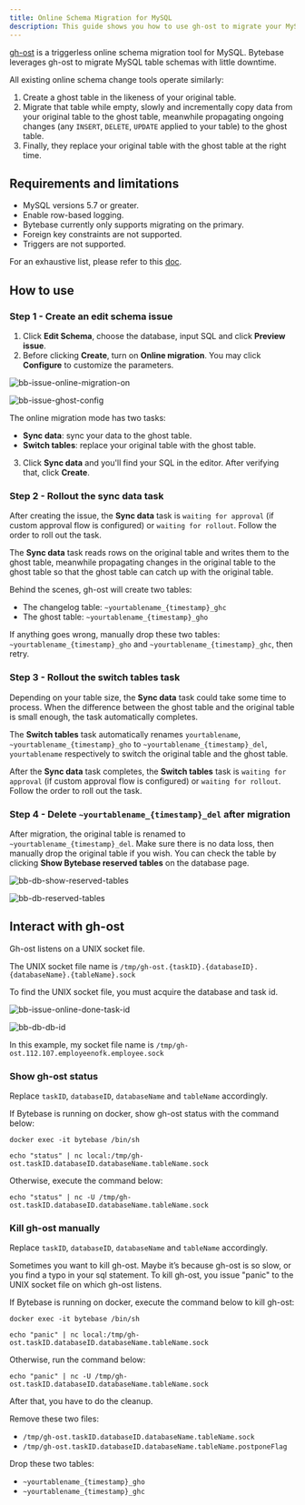 ```yaml
---
title: Online Schema Migration for MySQL
description: This guide shows you how to use gh-ost to migrate your MySQL databases in Bytebase.
---
```


<PricingPlanBlock feature_name='ONLINE_SCHEMA_CHANGE' />

[gh-ost](https://github.com/github/gh-ost) is a triggerless online schema migration tool for MySQL. Bytebase leverages gh-ost to migrate MySQL table schemas with little downtime.

All existing online schema change tools operate similarly:

1. Create a ghost table in the likeness of your original table.
2. Migrate that table while empty, slowly and incrementally copy data from your original table to the ghost table, meanwhile propagating ongoing changes (any `INSERT`, `DELETE`, `UPDATE` applied to your table) to the ghost table.
3. Finally, they replace your original table with the ghost table at the right time.

## Requirements and limitations

- MySQL versions 5.7 or greater.
- Enable row-based logging.
- Bytebase currently only supports migrating on the primary.
- Foreign key constraints are not supported.
- Triggers are not supported.

For an exhaustive list, please refer to this [doc](https://github.com/github/gh-ost/blob/master/doc/requirements-and-limitations.md).

## How to use

### Step 1 - Create an edit schema issue

1. Click **Edit Schema**, choose the database, input SQL and click **Preview issue**.
2. Before clicking **Create**, turn on **Online migration**. You may click **Configure** to customize the parameters.

![bb-issue-online-migration-on](/content/docs/change-database/online-schema-migration-for-mysql/bb-issue-online-migration-on.webp)

![bb-issue-ghost-config](/content/docs/change-database/online-schema-migration-for-mysql/bb-issue-ghost-config.webp)

The online migration mode has two tasks:

- **Sync data**: sync your data to the ghost table.
- **Switch tables**: replace your original table with the ghost table.

3. Click **Sync data** and you'll find your SQL in the editor. After verifying that, click **Create**.

### Step 2 - Rollout the sync data task

After creating the issue, the **Sync data** task is `waiting for approval` (if custom approval flow is configured) or `waiting for rollout`. Follow the order to roll out the task.

The **Sync data** task reads rows on the original table and writes them to the ghost table, meanwhile propagating changes in the original table to the ghost table so that the ghost table can catch up with the original table.

Behind the scenes, gh-ost will create two tables:

- The changelog table: `~yourtablename_{timestamp}_ghc`
- The ghost table: `~yourtablename_{timestamp}_gho`

If anything goes wrong, manually drop these two tables: `~yourtablename_{timestamp}_gho` and `~yourtablename_{timestamp}_ghc`, then retry.

### Step 3 - Rollout the switch tables task

Depending on your table size, the **Sync data** task could take some time to process. When the difference between the ghost table and the original table is small enough, the task automatically completes.

The **Switch tables** task automatically renames `yourtablename`, `~yourtablename_{timestamp}_gho` to `~yourtablename_{timestamp}_del`, `yourtablename` respectively to switch the original table and the ghost table.

After the **Sync data** task completes, the **Switch tables** task is `waiting for approval` (if custom approval flow is configured) or `waiting for rollout`. Follow the order to roll out the task.

### Step 4 - Delete `~yourtablename_{timestamp}_del` after migration

After migration, the original table is renamed to `~yourtablename_{timestamp}_del`. Make sure there is no data loss, then manually drop the original table if you wish. You can check the table by clicking **Show Bytebase reserved tables** on the database page.

![bb-db-show-reserved-tables](/content/docs/change-database/online-schema-migration-for-mysql/bb-db-show-reserved-tables.webp)

![bb-db-reserved-tables](/content/docs/change-database/online-schema-migration-for-mysql/bb-db-reserved-tables.webp)

## Interact with gh-ost

Gh-ost listens on a UNIX socket file.

The UNIX socket file name is `/tmp/gh-ost.{taskID}.{databaseID}.{databaseName}.{tableName}.sock`

To find the UNIX socket file, you must acquire the database and task id.

![bb-issue-online-done-task-id](/content/docs/change-database/online-schema-migration-for-mysql/bb-issue-online-done-task-id.webp)

![bb-db-db-id](/content/docs/change-database/online-schema-migration-for-mysql/bb-db-db-id.webp)

In this example, my socket file name is `/tmp/gh-ost.112.107.employeenofk.employee.sock`

### Show gh-ost status

<Note>

Replace `taskID`, `databaseID`, `databaseName` and `tableName` accordingly.

</Note>

If Bytebase is running on docker, show gh-ost status with the command below:

```text
docker exec -it bytebase /bin/sh
```

```text
echo "status" | nc local:/tmp/gh-ost.taskID.databaseID.databaseName.tableName.sock
```

Otherwise, execute the command below:

```text
echo "status" | nc -U /tmp/gh-ost.taskID.databaseID.databaseName.tableName.sock
```

### Kill gh-ost manually

<Note>

Replace `taskID`, `databaseID`, `databaseName` and `tableName` accordingly.

</Note>

Sometimes you want to kill gh-ost. Maybe it’s because gh-ost is so slow, or you find a typo in your sql statement.
To kill gh-ost, you issue "panic" to the UNIX socket file on which gh-ost listens.

If Bytebase is running on docker, execute the command below to kill gh-ost:

```text
docker exec -it bytebase /bin/sh
```

```text
echo "panic" | nc local:/tmp/gh-ost.taskID.databaseID.databaseName.tableName.sock
```

Otherwise, run the command below:

```text
echo "panic" | nc -U /tmp/gh-ost.taskID.databaseID.databaseName.tableName.sock
```

After that, you have to do the cleanup.

Remove these two files:

- `/tmp/gh-ost.taskID.databaseID.databaseName.tableName.sock`
- `/tmp/gh-ost.taskID.databaseID.databaseName.tableName.postponeFlag`

Drop these two tables:

- `~yourtablename_{timestamp}_gho`
- `~yourtablename_{timestamp}_ghc`
